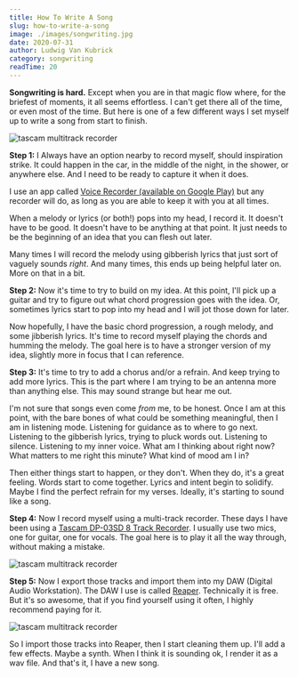 ```yaml
---
title: How To Write A Song
slug: how-to-write-a-song
image: ./images/songwriting.jpg
date: 2020-07-31
author: Ludwig Van Kubrick
category: songwriting
readTime: 20
---
```





**Songwriting is hard.** Except when you are in that magic flow where, for the briefest of moments, 
it all seems effortless. I can't get there all of the time, or even most of the time. But here is 
one of a few different ways I set myself up to write a song from start to finish.

![tascam multitrack recorder](./images/ludwigponder.jpg)

**Step 1:**
I Always have an option nearby to record myself, should inspiration strike. It could happen in
the car, in the middle of the night, in the shower, or anywhere else. And I need to be ready to
capture it when it does.

I use an app called <a href="https://play.google.com/store/apps/details?id=me.jlabs.voicerecorder&hl=en_US" rel="noopener noreferrer" target="_blank">
Voice Recorder (available on Google Play)</a> but any recorder will do, as long as
you are able to keep it with you at all times.

When a melody or lyrics (or both!) pops into my head, I record it. It doesn't have to be good.
It doesn't have to be anything at that point. It just needs to be the beginning of an idea 
that you can flesh out later.

Many times I will record the melody using gibberish lyrics that just sort of vaguely sounds
*right*. And many times, this ends up being helpful later on. More on that in a bit.

**Step 2:**
Now it's time to try to build on my idea. At this point, I'll pick up a guitar and try to figure
out what chord progression goes with the idea. Or, sometimes lyrics start to pop into my head
and I will jot those down for later.

Now hopefully, I have the basic chord progression, a rough melody, and some jibberish lyrics.
It's time to record myself playing the chords and humming the melody. The goal here is to have 
a stronger version of my idea, slightly more in focus that I can reference.

**Step 3:**
It's time to try to add a chorus and/or a refrain. And keep trying to add more lyrics. This is 
the part where I am trying to be an antenna more than anything else. This may sound strange
but hear me out.

I'm not sure that songs even come *from* me, to be honest. Once I am at this point, with the bare
bones of what could be something meaningful, then I am in listening mode. Listening for guidance as 
to where to go next. Listening to the gibberish lyrics, trying to pluck words out. Listening
to silence. Listening to my inner voice. What am I thinking about right now? What matters
to me right this minute? What kind of mood am I in?

Then either things start to happen, or they don't. When they do, it's a great feeling. Words
start to come together. Lyrics and intent begin to solidify. Maybe I find the perfect refrain
for my verses. Ideally, it's starting to sound like a song.

**Step 4:** 
Now I record myself using a multi-track recorder. These days I have been using a <a href="https://amzn.to/2PhoTXX" rel="noopener noreferrer" target="_blank">Tascam DP-03SD 8 Track
Recorder</a>. I usually use two mics, one for guitar, one for vocals. The goal here is to play
it all the way through, without making a mistake.

![tascam multitrack recorder](./images/tascam.jpg)

**Step 5:**
Now I export those tracks and import them into my DAW (Digital Audio Workstation). The DAW I 
use is called <a href="https://www.reaper.fm/" rel="noopener noreferrer" target="_blank">Reaper</a>. Technically it is free. But it's so awesome, that if you find yourself
using it often, I highly recommend paying for it. 

![tascam multitrack recorder](./images/reaper.jpg)

So I import those tracks into Reaper, then I start cleaning them up. I'll add a few effects.
Maybe a synth. When I think it is sounding ok, I render it as a wav file. And that's it,
I have a new song.
